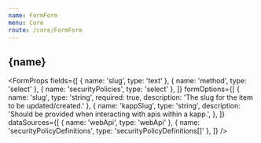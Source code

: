 ```yaml
---
name: FormForm
menu: Core
route: /core/FormForm
---
```





<h2>{name}</h2>

<FormProps
  fields={[
    { name: 'slug', type: 'text' },
    { name: 'method', type: 'select' },
    { name: 'securityPolicies', type: 'select' },
  ]}
  formOptions={[
    {
      name: 'slug',
      type: 'string',
      required: true,
      description:
        'The slug for the item to be updated/created.'
    },
    {
      name: 'kappSlug',
      type: 'string',
      description:
        'Should be provided when interacting with apis within a kapp.',
    },
  ]}
  dataSources={[
    { name: 'webApi', type: 'webApi' },
    { name: 'securityPolicyDefinitions', type: 'securityPolicyDefinitions[]' },
  ]}
/>
